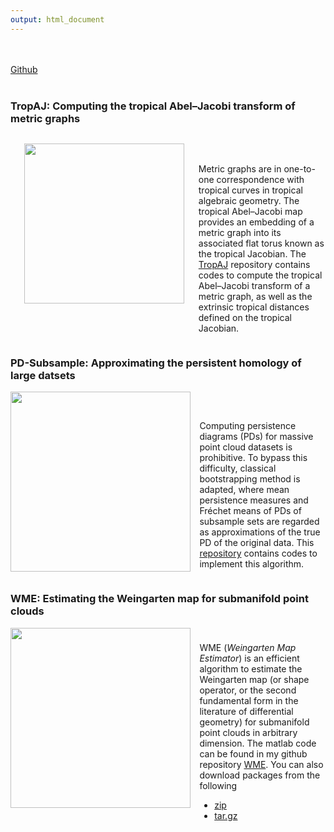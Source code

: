 ```yaml
---
output: html_document
---
```


<br><br>[Github](https://github.com/YueqiCao)<br><br>

### **TropAJ**: Computing the tropical Abel--Jacobi transform of metric graphs

<div style="display: flex; align-items: flex-start; margin-bottom: 1.3rem;">
  <img src="images/tropAJ.png" style="width: 16rem; margin-right: 1.4rem; margin-left: 1.4rem; margin-top: 0.9rem; margin-bottom: 0.9rem">
  <div style="padding-top: 2rem;">
<p>Metric graphs are in one-to-one correspondence with tropical curves in tropical algebraic geometry. The tropical Abel--Jacobi map provides an embedding of a metric graph into its associated flat torus known as the tropical Jacobian. The [TropAJ](https://github.com/YueqiCao/Tropical-Abel-Jacobi) repository contains codes to compute the tropical Abel--Jacobi transform of a metric graph, as well as the extrinsic tropical distances defined on the tropical Jacobian.</p>
</div>
</div>

### **PD-Subsample**: Approximating the persistent homology of large datsets

<div style="display: flex; align-items: flex-start; margin-bottom: 1.3rem;">
  <img src="images/PDS.png" style="width: 18rem; margin-right: 0.9rem;">
  <div style="padding-top: 2rem;">
  <p>Computing persistence diagrams (PDs) for massive point cloud datasets is prohibitive. To bypass this difficulty, classical bootstrapping method is adapted, where mean persistence measures and Fréchet means of PDs of subsample sets are regarded as approximations of the true PD of the original data. This [repository](https://github.com/YueqiCao/PD-subsample) contains codes to implement this algorithm.</p>
</div>
</div>


### **WME**: Estimating the Weingarten map for submanifold point clouds  

<div style="display: flex; align-items: flex-start; margin-bottom: 1.3rem;">
  <img src="images/idea.png" style="width: 18rem; margin-right: 0.9rem;">
  <div style="padding-top: 0.6rem;">
<p>WME (*Weingarten Map Estimator*) is an efficient algorithm to estimate the Weingarten map (or shape operator, or the second fundamental form in the literature of differential geometry) for submanifold point clouds in arbitrary dimension. The matlab code can be found in my github repository [WME](https://github.com/YueqiCao/WME.git). You can also download packages from the following

- [zip](https://github.com/YueqiCao/WME/archive/v1.1.zip)
- [tar.gz](https://github.com/YueqiCao/WME/archive/v1.1.tar.gz)
</p>
</div>
</div>


